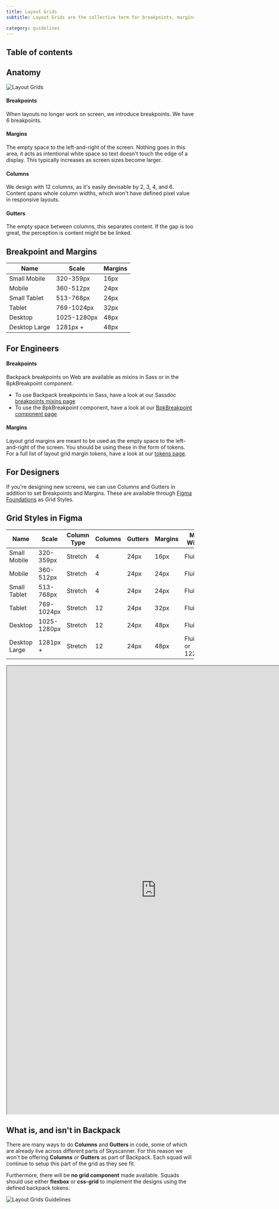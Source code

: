 ```yaml
---
title: Layout Grids
subtitle: Layout Grids are the collective term for breakpoints, margins, columns and gutters. They help build consistent designs, and form a familiar experience for travellers.

category: guidelines
---
```



## Table of contents

## Anatomy

![Layout Grids](../static/layout-grids/layout_grids_explained_desktop.jpg)

#### Breakpoints

When layouts no longer work on screen, we introduce breakpoints. We have 6 breakpoints.

#### Margins

The empty space to the left-and-right of the screen. Nothing goes in this area, it acts as intentional white space so text doesn't touch the edge of a display. This typically increases as screen sizes become larger.

#### Columns

We design with 12 columns, as it's easily devisable by 2, 3, 4, and 6. Content spans whole column widths, which won't have defined pixel value in responsive layouts. 

#### Gutters

The empty space between columns, this separates content. If the gap is too great, the perception is content might be be linked.

## Breakpoint and Margins

| Name           | Scale        | Margins |
| -------------- | ------------ | ------- |
| Small Mobile   | 320-359px    | 16px    |
| Mobile         | 360-512px	| 24px    |
| Small Tablet   | 513-768px	| 24px    |
| Tablet         | 769-1024px	| 32px    |
| Desktop        | 1025-1280px	| 48px    |
| Desktop Large  | 1281px +	    | 48px    |

## For Engineers

#### Breakpoints

Backpack breakpoints on Web are available as mixins in Sass or in the BpkBreakpoint component.
* To use Backpack breakpoints in Sass, have a look at our Sassdoc [breakpoints mixins page](https://backpack.github.io/sassdoc/#breakpoints-mixin)
* To use the BpkBreakpoint component, have a look at our [BpkBreakpoint component page](https://backpack.github.io/components/breakpoint?platform=web)

#### Margins

Layout grid margins are meant to be used as the empty space to the left-and-right of the screen.
You should be using these in the form of tokens.
For a full list of layout grid margin tokens, have a look at our [tokens page](/tokens/layout-grid-margins).

## For Designers

If you're designing new screens, we can use Columns and Gutters in addition to set Breakpoints and Margins. These are available through [Figma Foundations](https://www.figma.com/file/KXf2gHNLDe2cXWUoHl4cTX/Backpack-Foundations?node-id=2081%3A531) as Grid Styles.


## Grid Styles in Figma

| Name          	| Scale       	| Column Type 	| Columns 	| Gutters 	| Margins 	| Max Width        	|
|---------------	|-------------	|-------------	|---------	|---------	|---------	|------------------	|
| Small Mobile  	| 320-359px   	| Stretch   	| 4       	| 24px    	| 16px    	| Fluid            	|
| Mobile        	| 360-512px   	| Stretch    	| 4       	| 24px    	| 24px    	| Fluid            	|
| Small Tablet  	| 513-768px   	| Stretch    	| 4       	| 24px    	| 24px    	| Fluid            	|
| Tablet        	| 769-1024px  	| Stretch    	| 12      	| 24px    	| 32px    	| Fluid            	|
| Desktop       	| 1025-1280px 	| Stretch    	| 12      	| 24px    	| 48px    	| Fluid            	|
| Desktop Large 	| 1281px +    	| Stretch    	| 12      	| 24px    	| 48px    	| Fluid, or 1224px 	|

<iframe style={{border: '1px solid rgba(0, 0, 0, 0.1)'}} width="800" height="1200" src="https://www.figma.com/embed?embed_host=share&url=https%3A%2F%2Fwww.figma.com%2Ffile%2FKXf2gHNLDe2cXWUoHl4cTX%2FBackpack-Foundations%3Fnode-id%3D2081%253A531" allowfullscreen></iframe>


## What is, and isn't in Backpack

There are many ways to do **Columns** and **Gutters** in code, some of which are already live across different parts of Skyscanner. For this reason we won't be offering **Columns** or **Gutters** as part of Backpack. Each squad will continue to setup this part of the grid as they see fit.

Furthermore, there will be **no grid component** made available. Squads should use either **flexbox** or **css-grid** to implement the designs using the defined backpack tokens.

![Layout Grids Guidelines](../static/layout-grids/layout_grids_yes_and_no.jpg)
